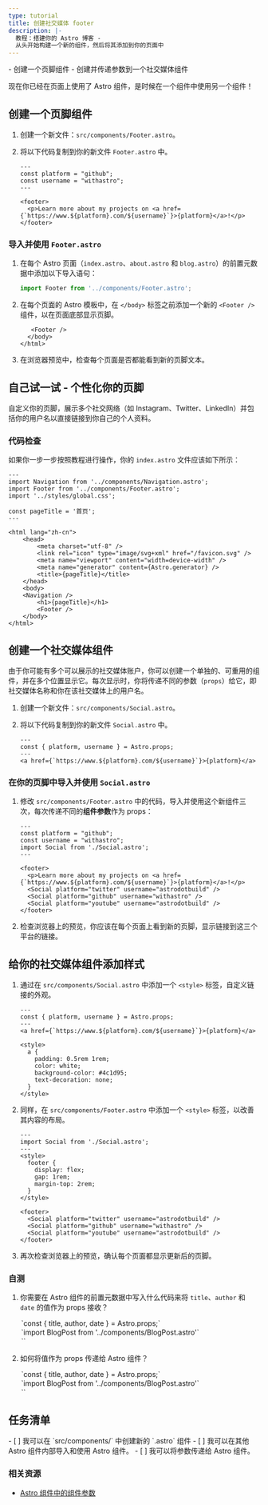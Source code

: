 ```yaml
---
type: tutorial
title: 创建社交媒体 footer
description: |-
  教程：搭建你的 Astro 博客 -
  从头开始构建一个新的组件，然后将其添加到你的页面中
---
```


<PreCheck>
  - 创建一个页脚组件
  - 创建并传递参数到一个社交媒体组件
</PreCheck>

现在你已经在页面上使用了 Astro 组件，是时候在一个组件中使用另一个组件！

## 创建一个页脚组件

1. 创建一个新文件：`src/components/Footer.astro`。

2. 将以下代码复制到你的新文件 `Footer.astro` 中。

    ```astro title="src/components/Footer.astro"
    ---
    const platform = "github";
    const username = "withastro";
    ---

    <footer>
      <p>Learn more about my projects on <a href={`https://www.${platform}.com/${username}`}>{platform}</a>!</p>
    </footer>
    ```

### 导入并使用 `Footer.astro`

1. 在每个 Astro 页面（`index.astro`、`about.astro` 和 `blog.astro`）的前置元数据中添加以下导入语句：

    ```js
    import Footer from '../components/Footer.astro';
    ```

2. 在每个页面的 Astro 模板中，在 `</body>` 标签之前添加一个新的 `<Footer />` 组件，以在页面底部显示页脚。

    ```astro ins={1}
       <Footer />
      </body>
    </html>
    ```

3. 在浏览器预览中，检查每个页面是否都能看到新的页脚文本。

<Box icon="puzzle-piece">

## 自己试一试 - 个性化你的页脚

自定义你的页脚，展示多个社交网络（如 Instagram、Twitter、LinkedIn）并包括你的用户名以直接链接到你自己的个人资料。

</Box>

### 代码检查
如果你一步一步按照教程进行操作，你的 `index.astro` 文件应该如下所示：

```astro title="src/pages/index.astro"
---
import Navigation from '../components/Navigation.astro';
import Footer from '../components/Footer.astro';
import '../styles/global.css';

const pageTitle = '首页';
---

<html lang="zh-cn">
	<head>
		<meta charset="utf-8" />
		<link rel="icon" type="image/svg+xml" href="/favicon.svg" />
		<meta name="viewport" content="width=device-width" />
		<meta name="generator" content={Astro.generator} />
		<title>{pageTitle}</title>
	</head>
	<body>
    <Navigation />
		<h1>{pageTitle}</h1>
		<Footer />
	</body>
</html>
```

## 创建一个社交媒体组件

由于你可能有多个可以展示的社交媒体账户，你可以创建一个单独的、可重用的组件，并在多个位置显示它。每次显示时，你将传递不同的参数（`props`）给它，即社交媒体名称和你在该社交媒体上的用户名。

1. 创建一个新文件：`src/components/Social.astro`。

2. 将以下代码复制到你的新文件 `Social.astro` 中。

    ```astro title="src/components/Social.astro"
    ---
    const { platform, username } = Astro.props;
    ---
    <a href={`https://www.${platform}.com/${username}`}>{platform}</a>
    ```

### 在你的页脚中导入并使用 `Social.astro`

1. 修改 `src/components/Footer.astro` 中的代码，导入并使用这个新组件三次，每次传递不同的**组件参数**作为 props：

    ```astro title="src/components/Footer.astro" del={2,3,8} ins={4,9-11}
    ---
    const platform = "github";
    const username = "withastro";
    import Social from './Social.astro';
    ---

    <footer>
      <p>Learn more about my projects on <a href={`https://www.${platform}.com/${username}`}>{platform}</a>!</p>
      <Social platform="twitter" username="astrodotbuild" />
      <Social platform="github" username="withastro" />
      <Social platform="youtube" username="astrodotbuild" />
    </footer>
    ```

2. 检查浏览器上的预览，你应该在每个页面上看到新的页脚，显示链接到这三个平台的链接。

## 给你的社交媒体组件添加样式

1. 通过在 `src/components/Social.astro` 中添加一个 `<style>` 标签，自定义链接的外观。

    ```astro title="src/components/Social.astro" ins={6-17} 'class="social-platform'
    ---
    const { platform, username } = Astro.props;
    ---
    <a href={`https://www.${platform}.com/${username}`}>{platform}</a>

    <style>
      a {
        padding: 0.5rem 1rem;
        color: white;
        background-color: #4c1d95;
        text-decoration: none;
      }
    </style>
    ```

2. 同样，在 `src/components/Footer.astro` 中添加一个 `<style>` 标签，以改善其内容的布局。

    ```astro title="src/components/Footer.astro" ins={4-10}
    ---
    import Social from './Social.astro';
    ---
    <style>
      footer {
        display: flex;
        gap: 1rem;
        margin-top: 2rem;
      }
    </style>

    <footer>
      <Social platform="twitter" username="astrodotbuild" />
      <Social platform="github" username="withastro" />
      <Social platform="youtube" username="astrodotbuild" />
    </footer>
    ```

3. 再次检查浏览器上的预览，确认每个页面都显示更新后的页脚。

<Box icon="question-mark">

### 自测

1. 你需要在 Astro 组件的前置元数据中写入什么代码来将 `title`、`author` 和 `date` 的值作为 props 接收？

    <MultipleChoice>
      <Option isCorrect>
        `const { title, author, date } = Astro.props;`
      </Option>
      <Option>
        `import BlogPost from '../components/BlogPost.astro'`
      </Option>
      <Option>
        `<BlogPost title="My First Post" author="Dan" date="12 Aug 2022" />`
      </Option>
    </MultipleChoice>
    

2. 如何将值作为 props 传递给 Astro 组件？
    <MultipleChoice>
      <Option>
        `const { title, author, date } = Astro.props;`
      </Option>
      <Option>
        `import BlogPost from '../components/BlogPost.astro'`
      </Option>
      <Option isCorrect>
        `<BlogPost title="My First Post" author="Dan" date="12 Aug 2022" />`
      </Option>
    </MultipleChoice>
</Box>

<Box icon="check-list">

## 任务清单

<Checklist>
- [ ] 我可以在 `src/components/` 中创建新的 `.astro` 组件
- [ ] 我可以在其他 Astro 组件内部导入和使用 Astro 组件。
- [ ] 我可以将参数传递给 Astro 组件。
</Checklist>
</Box>

### 相关资源

- [Astro 组件中的组件参数](/zh-cn/basics/astro-components/#组件参数)
